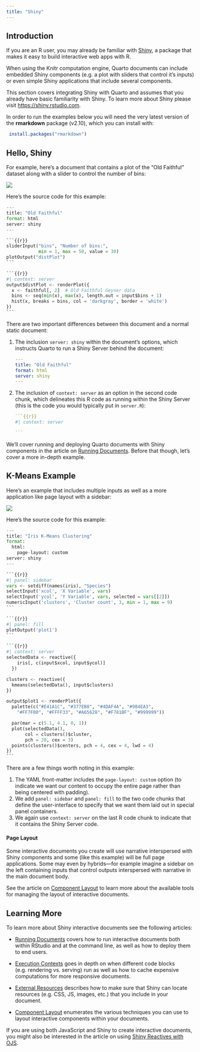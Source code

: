 ```yaml
---
title: "Shiny"
---
```


## Introduction

If you are an R user, you may already be familiar with [Shiny](https://shiny.rstudio.com), a package that makes it easy to build interactive web apps with R.

When using the Knitr computation engine, Quarto documents can include embedded Shiny components (e.g. a plot with sliders that control it's inputs) or even simple Shiny applications that include several components.

This section covers integrating Shiny with Quarto and assumes that you already have basic familiarity with Shiny. To learn more about Shiny please visit <https://shiny.rstudio.com>.

::: {.callout-note appearance="simple"}
In order to run the examples below you will need the very latest version of the **rmarkdown** package (v2.10), which you can install with:

``` r
 install.packages("rmarkdown")
```
:::

## Hello, Shiny

For example, here's a document that contains a plot of the "Old Faithful" dataset along with a slider to control the number of bins:

![](images/old-faithful.png){.border}

Here's the source code for this example:

```` python
---
title: "Old Faithful"
format: html
server: shiny
---

```{{r}}
sliderInput("bins", "Number of bins:", 
            min = 1, max = 50, value = 30)
plotOutput("distPlot")
```

```{{r}}
#| context: server
output$distPlot <- renderPlot({
  x <- faithful[, 2]  # Old Faithful Geyser data
  bins <- seq(min(x), max(x), length.out = input$bins + 1)
  hist(x, breaks = bins, col = 'darkgray', border = 'white')
})
```
````

There are two important differences between this document and a normal static document:

1.  The inclusion `server: shiny` within the document's options, which instructs Quarto to run a Shiny Server behind the document:

    ``` yaml
    ---
    title: "Old Faithful"
    format: html
    server: shiny
    ---
    ```

2.  The inclusion of `context: server` as an option in the second code chunk, which delineates this R code as running within the Shiny Server (this is the code you would typically put in `server.R`):

    ```` yaml
    ```{{r}}
    #| context: server

    ```
    ````

We'll cover running and deploying Quarto documents with Shiny components in the article on [Running Documents](running.qmd). Before that though, let's cover a more in-depth example.

## K-Means Example

Here's an example that includes multiple inputs as well as a more application like page layout with a sidebar:

![](images/iris-k-means.png){.border}

Here's the source code for this example:

```` python
---
title: "Iris K-Means Clustering"
format: 
  html:
    page-layout: custom
server: shiny
---

```{{r}}
#| panel: sidebar
vars <- setdiff(names(iris), "Species")
selectInput('xcol', 'X Variable', vars)
selectInput('ycol', 'Y Variable', vars, selected = vars[[2]])
numericInput('clusters', 'Cluster count', 3, min = 1, max = 9)
```

```{{r}}
#| panel: fill
plotOutput('plot1')
```

```{{r}}
#| context: server
selectedData <- reactive({
    iris[, c(input$xcol, input$ycol)]
  })

clusters <- reactive({
  kmeans(selectedData(), input$clusters)
})

output$plot1 <- renderPlot({
  palette(c("#E41A1C", "#377EB8", "#4DAF4A", "#984EA3",
    "#FF7F00", "#FFFF33", "#A65628", "#F781BF", "#999999"))

  par(mar = c(5.1, 4.1, 0, 1))
  plot(selectedData(),
       col = clusters()$cluster,
       pch = 20, cex = 3)
  points(clusters()$centers, pch = 4, cex = 4, lwd = 4)
})
```
````

There are a few things worth noting in this example:

1.  The YAML front-matter includes the `page-layout: custom` option (to indicate we want our content to occupy the entire page rather than being centered with padding).
2.  We add `panel: sidebar` and `panel: fill` to the two code chunks that define the user-interface to specify that we want them laid out in special panel containers.
3.  We again use `context: server` on the last R code chunk to indicate that it contains the Shiny Server code.

#### Page Layout

Some interactive documents you create will use narrative interspersed with Shiny components and some (like this example) will be full page applications. Some may even by hybrids---for example imagine a sidebar on the left containing inputs that control outputs interspersed with narrative in the main document body.

See the article on [Component Layout](../layout.qmd) to learn more about the available tools for managing the layout of interactive documents.

## Learning More

To learn more about Shiny interactive documents see the following articles:

-   [Running Documents](running.qmd) covers how to run interactive documents both within RStudio and at the command line, as well as how to deploy them to end users.

-   [Execution Contexts](execution.qmd) goes in depth on when different code blocks (e.g. rendering vs. serving) run as well as how to cache expensive computations for more responsive documents.

-   [External Resources](resources.qmd) describes how to make sure that Shiny can locate resources (e.g. CSS, JS, images, etc.) that you include in your document.

-   [Component Layout](../layout.qmd) enumerates the various techniques you can use to layout interactive components within your documents.

If you are using both JavaScript and Shiny to create interactive documents, you might also be interested in the article on using [Shiny Reactives with OJS](../js/shiny.qmd).

